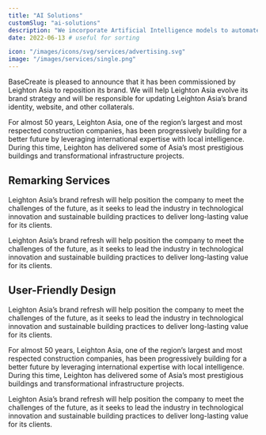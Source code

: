 ```yaml
---
title: "AI Solutions"
customSlug: "ai-solutions"
description: "We incorporate Artificial Intelligence models to automate and optimize your value-generating processes."
date: 2022-06-13 # useful for sorting

icon: "/images/icons/svg/services/advertising.svg"
image: "/images/services/single.png"
---
```


BaseCreate is pleased to announce that it has been commissioned by Leighton Asia to reposition its brand. We will help Leighton Asia evolve its brand strategy and will be responsible for updating Leighton Asia’s brand identity, website, and other collaterals.

For almost 50 years, Leighton Asia, one of the region’s largest and most respected construction companies, has been progressively building for a better future by leveraging international expertise with local intelligence. During this time, Leighton has delivered some of Asia’s most prestigious buildings and transformational infrastructure projects.

## Remarking Services

Leighton Asia’s brand refresh will help position the company to meet the challenges of the future, as it seeks to lead the industry in technological innovation and sustainable building practices to deliver long-lasting value for its clients.

<ImageList>
  <ImageItem
    imageSrc="/images/services/single-page-video-bg.png"
    imageAlt="example alt text"
    video_src="/videos/test-video.mp4"
    video_id="services-video"
    video_provider="html5"
  />
</ImageList>

Leighton Asia’s brand refresh will help position the company to meet the challenges of the future, as it seeks to lead the industry in technological innovation and sustainable building practices to deliver long-lasting value for its clients.

## User-Friendly Design

Leighton Asia’s brand refresh will help position the company to meet the challenges of the future, as it seeks to lead the industry in technological innovation and sustainable building practices to deliver long-lasting value for its clients.

For almost 50 years, Leighton Asia, one of the region’s largest and most respected construction companies, has been progressively building for a better future by leveraging international expertise with local intelligence. During this time, Leighton has delivered some of Asia’s most prestigious buildings and transformational infrastructure projects.

Leighton Asia’s brand refresh will help position the company to meet the challenges of the future, as it seeks to lead the industry in technological innovation and sustainable building practices to deliver long-lasting value for its clients.
